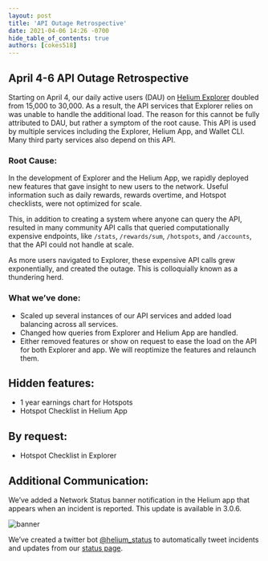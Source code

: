 ```yaml
---
layout: post
title: 'API Outage Retrospective'
date: 2021-04-06 14:26 -0700
hide_table_of_contents: true
authors: [cokes518]
---
```


## April 4-6 API Outage Retrospective

Starting on April 4, our daily active users (DAU) on [Helium Explorer](https://explorer.helium.com)
doubled from 15,000 to 30,000. As a result, the API services that Explorer relies on was unable to
handle the additional load. The reason for this cannot be fully attributed to DAU, but rather a
symptom of the root cause. This API is used by multiple services including the Explorer, Helium App,
and Wallet CLI. Many third party services also depend on this API.

<!--truncate-->

### Root Cause:

In the development of Explorer and the Helium App, we rapidly deployed new features that gave
insight to new users to the network. Useful information such as daily rewards, rewards overtime, and
Hotspot checklists, were not optimized for scale.

This, in addition to creating a system where anyone can query the API, resulted in many community
API calls that queried computationally expensive endpoints, like `/stats`, `/rewards/sum`,
`/hotspots`, and `/accounts`, that the API could not handle at scale.

As more users navigated to Explorer, these expensive API calls grew exponentially, and created the
outage. This is colloquially known as a thundering herd.

### What we’ve done:

- Scaled up several instances of our API services and added load balancing across all services.
- Changed how queries from Explorer and Helium App are handled.
- Either removed features or show on request to ease the load on the API for both Explorer and app.
  We will reoptimize the features and relaunch them.

## Hidden features:

- 1 year earnings chart for Hotspots
- Hotspot Checklist in Helium App

## By request:

- Hotspot Checklist in Explorer

## Additional Communication:

We’ve added a Network Status banner notification in the Helium app that appears when an incident is
reported. This update is available in 3.0.6.

![banner](./banner.png)

We’ve created a twitter bot [@helium_status](https://twitter.com/helium_status) to automatically
tweet incidents and updates from our [status page](https://status.helium.com).
